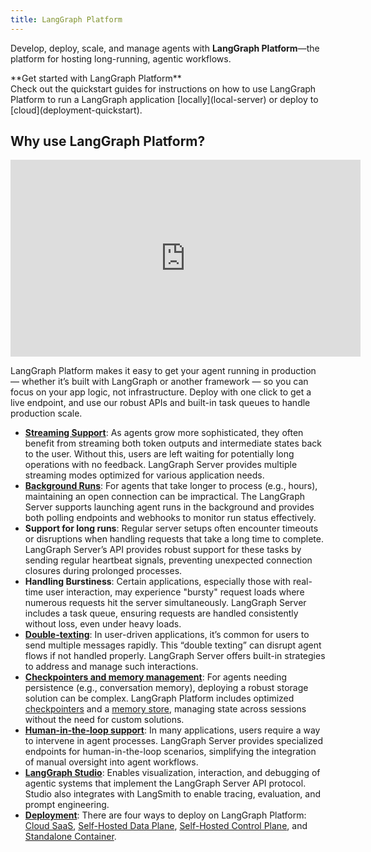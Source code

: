 ```yaml
---
title: LangGraph Platform
---
```


Develop, deploy, scale, and manage agents with **LangGraph Platform**—the platform for hosting long-running, agentic workflows.

<Tip>
  **Get started with LangGraph Platform**<br/>
  Check out the quickstart guides for instructions on how to use LangGraph Platform to run a LangGraph application [locally](local-server) or deploy to [cloud](deployment-quickstart).
</Tip>

## Why use LangGraph Platform?

<div align="center"><iframe width="560" height="315" src="https://www.youtube.com/embed/pfAQxBS5z88?si=XGS6Chydn6lhSO1S" title="What is LangGraph Platform?" frameborder="0" allow="accelerometer; autoplay; clipboard-write; encrypted-media; gyroscope; picture-in-picture; web-share" referrerpolicy="strict-origin-when-cross-origin" allowfullscreen></iframe></div>

LangGraph Platform makes it easy to get your agent running in production —  whether it’s built with LangGraph or another framework — so you can focus on your app logic, not infrastructure. Deploy with one click to get a live endpoint, and use our robust APIs and built-in task queues to handle production scale.

* **[Streaming Support](streaming)**: As agents grow more sophisticated, they often benefit from streaming both token outputs and intermediate states back to the user. Without this, users are left waiting for potentially long operations with no feedback. LangGraph Server provides multiple streaming modes optimized for various application needs.
* **[Background Runs](background-run)**: For agents that take longer to process (e.g., hours), maintaining an open connection can be impractical. The LangGraph Server supports launching agent runs in the background and provides both polling endpoints and webhooks to monitor run status effectively.
* **Support for long runs**: Regular server setups often encounter timeouts or disruptions when handling requests that take a long time to complete. LangGraph Server’s API provides robust support for these tasks by sending regular heartbeat signals, preventing unexpected connection closures during prolonged processes.
* **Handling Burstiness**: Certain applications, especially those with real-time user interaction, may experience "bursty" request loads where numerous requests hit the server simultaneously. LangGraph Server includes a task queue, ensuring requests are handled consistently without loss, even under heavy loads.
* **[Double-texting](interrupt-concurrent)**: In user-driven applications, it’s common for users to send multiple messages rapidly. This “double texting” can disrupt agent flows if not handled properly. LangGraph Server offers built-in strategies to address and manage such interactions.
* **[Checkpointers and memory management](persistence#checkpoints)**: For agents needing persistence (e.g., conversation memory), deploying a robust storage solution can be complex. LangGraph Platform includes optimized [checkpointers](persistence#checkpoints) and a [memory store](persistence#memory-store), managing state across sessions without the need for custom solutions.
* **[Human-in-the-loop support](add-human-in-the-loop)**: In many applications, users require a way to intervene in agent processes. LangGraph Server provides specialized endpoints for human-in-the-loop scenarios, simplifying the integration of manual oversight into agent workflows.
* **[LangGraph Studio](langgraph-studio)**: Enables visualization, interaction, and debugging of agentic systems that implement the LangGraph Server API protocol. Studio also integrates with LangSmith to enable tracing, evaluation, and prompt engineering.
* **[Deployment](deployment-options)**: There are four ways to deploy on LangGraph Platform: [Cloud SaaS](langgraph-cloud), [Self-Hosted Data Plane](langgraph-self-hosted-data-plane), [Self-Hosted Control Plane](langgraph-self-hosted-control-plane), and [Standalone Container](langgraph-standalone-container).
